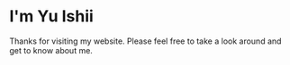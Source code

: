 # I'm Yu Ishii
Thanks for visiting my website. Please feel free to take a look around and get to know about me.

